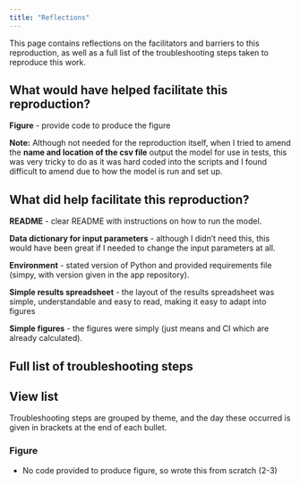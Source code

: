 ```yaml
---
title: "Reflections"
---
```


This page contains reflections on the facilitators and barriers to this reproduction, as well as a full list of the troubleshooting steps taken to reproduce this work.

## What would have helped facilitate this reproduction?

**Figure** - provide code to produce the figure

**Note:** Although not needed for the reproduction itself, when I tried to amend the **name and location of the csv file** output the model for use in tests, this was very tricky to do as it was hard coded into the scripts and I found difficult to amend due to how the model is run and set up.

## What did help facilitate this reproduction?

**README** - clear README with instructions on how to run the model.

**Data dictionary for input parameters** - although I didn't need this, this would have been great if I needed to change the input parameters at all.

**Environment** - stated version of Python and provided requirements file (simpy, with version given in the app repository).

**Simple results spreadsheet** - the layout of the results spreadsheet was simple, understandable and easy to read, making it easy to adapt into figures

**Simple figures** - the figures were simply (just means and CI which are already calculated).

## Full list of troubleshooting steps

::: {.callout-note appearance="minimal" collapse=false}
## View list

Troubleshooting steps are grouped by theme, and the day these occurred is given in brackets at the end of each bullet.

### Figure

* No code provided to produce figure, so wrote this from scratch (2-3)

:::